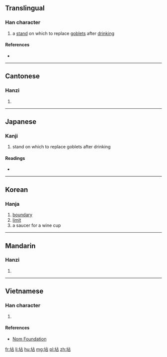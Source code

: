 {{also|店}}
==Translingual==

===Han character===
{{Han char|rn=32|rad=土|as=05|sn=8|four=41160|canj=GYR|ids=⿰土占}}

# a [[stand]] on which to replace [[goblet]]s after [[drinking]]

====References====
* {{Han ref|kx=0226.240|dkj=04979|dj=0462.020|hdz=10430.120|uh=576B|ud=22379|bh=CBF5|bd=52213}}

----

==Cantonese==

===Hanzi===
{{yue-hanzi|jyut=|y=dim3}}

# {{defn|lang=yue|sort=土05}}

----

==Japanese==

===Kanji===
{{ja-kanji|grade=|rs=土05}}

# stand on which to replace goblets after drinking

====Readings====
* {{ja-readings|on=[[てん]] (ten), [[ちん]] (chin)|kun=[[さかい]] (sakai)}}

----

==Korean==

===Hanja===
{{ko-hanja|hangeul=점|rv=jeom|mr=chŏm}}

# [[boundary]]
# [[limit]]
# a saucer for a wine cup

----

==Mandarin==

===Hanzi===
{{cmn-hanzi|pin=[[diàn]] ([[dian4]])|wg=tien<sup>4</sup>}}

# {{defn|lang=cmn|sort=土05}}

----

==Vietnamese==

===Han character===
{{vi-hantu|[[chum]], [[đám]], [[điếm]], [[điệm]], [[đúm]], [[trèm]], [[xúm]], [[xóm]]|rs=土05}}

# {{defn|lang=vi|sort=土05}}

====References====
*[http://nomfoundation.org/common/nom_details.php?codepoint=576b Nom Foundation]

[[fr:坫]]
[[li:坫]]
[[hu:坫]]
[[mg:坫]]
[[pl:坫]]
[[zh:坫]]